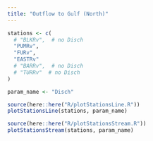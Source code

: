 ```yaml
---
title: "Outflow to Gulf (North)"
---
```


```R
stations <- c(
  # "BLKRv",  # no Disch
  "PUMRv",
  "FURv",
  "EASTRv"
  # "BARRv",  # no Disch
  # "TURRv"  # no Disch
)

param_name <- "Disch"

source(here::here("R/plotStationsLine.R"))
plotStationsLine(stations, param_name)

source(here::here("R/plotStationsStream.R"))
plotStationsStream(stations, param_name)


```
